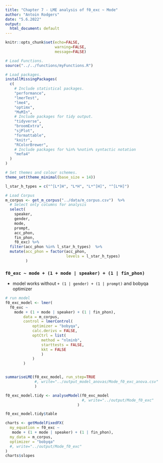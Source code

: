 ```yaml
---
title: "Chapter 7 - LME analysis of f0_exc ~ Mode"
author: "Antoin Rodgers"
date: "5.6.2022"
output:
  html_document: default
---
```


```r
knitr::opts_chunk$set(echo=FALSE,
                      warning=FALSE,
                      message=FALSE)

# Load Functions.
source("../../functions/myFunctions.R") 

# Load packages.
installMissingPackages(
  c(
    # Include statistical packages.
    "performance",
    "lmerTest",
    "lme4",
    "optimx",
    "MuMIn",
    # Include packages for tidy output.
    "tidyverse",
    "broomExtra",
    "sjPlot",
    "formattable",
    "knitr",
    "RColorBrewer",
    # Include packages for %in% %notin% syntactic notation
    "mefa4"
  )
)

# Set themes and colour schemes.
theme_set(theme_minimal(base_size = 14))

```


```r
l_star_h_types = c("^[L*]H", "L*H", "L*^[H]", "^[L*H]")

# Load Corpus
m_corpus <- get_m_corpus("../data/m_corpus.csv")  %>%
  # Select only columns for analysis
  select(
    speaker,
    gender,
    mode,
    prompt,
    acc_phon,
    fin_phon,
    f0_exc) %>% 
  filter(acc_phon %in% l_star_h_types)  %>% 
  mutate(acc_phon = factor(acc_phon,
                           levels = l_star_h_types)
         )
```

### `f0_exc ~ mode + (1 + mode | speaker) + (1 | fin_phon)`

* model works without  `+ (1 | gender) + (1 | prompt)` and bobyqa optimizer

```r

# run model
f0_exc_model <- lmer(
  f0_exc ~
    mode + (1 + mode | speaker) + (1 | fin_phon),
        data = m_corpus,
        control = lmerControl(
            optimizer = "bobyqa",
            calc.derivs = FALSE,
            optCtrl = list(
                method = "nlminb",
                starttests = FALSE,
                kkt = FALSE
                )
            )
        )


summariseLME(f0_exc_model, run_step=TRUE
             #, write="../output_model_anovas/Mode_f0_exc_anova.csv"
             )

```

```r

f0_exc_model.tidy <- analyseModel(f0_exc_model
                                  #, write="../output/Mode_f0_exc"
                                )

f0_exc_model.tidy$table
```

```r

charts <- getModelFixedFX(
  my_equation = f0_exc ~
   mode + (1 + mode | speaker) + (1 | fin_phon),
  my_data = m_corpus,
  optimizer = "bobyqa"
  #, write="../output/Mode_f0_exc"
)
charts$slopes


```
